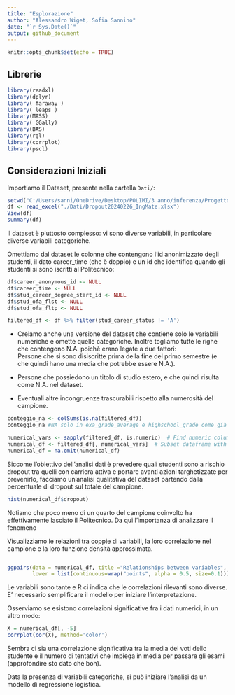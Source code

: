 ---
title: "Esplorazione"
author: "Alessandro Wiget, Sofia Sannino"
date: "`r Sys.Date()`"
output: github_document
---

```{r setup, include=FALSE}
knitr::opts_chunk$set(echo = TRUE)
```

## Librerie

```{r, results='hide', warning= FALSE, message=FALSE}
library(readxl)
library(dplyr)
library( faraway )
library( leaps )
library(MASS)
library( GGally)
library(BAS)
library(rgl)
library(corrplot)
library(pscl)
```

## Considerazioni Iniziali

Importiamo il Dataset, presente nella cartella `Dati/`:

```{r}
setwd("C:/Users/sanni/OneDrive/Desktop/POLIMI/3 anno/inferenza/Progetto-Inferenza-Statistica-main")
df <- read_excel("./Dati/Dropout20240226_IngMate.xlsx")
View(df)
summary(df)
```

Il dataset è piuttosto complesso: vi sono diverse variabili, in particolare diverse variabili categoriche.

Omettiamo dal dataset le colonne che contengono l'id anonimizzato degli studenti, il dato career_time (che è doppio) e un id che identifica quando gli studenti si sono iscritti al Politecnico:

```{r}
 
df$career_anonymous_id <- NULL
df$career_time <- NULL
df$stud_career_degree_start_id <- NULL
df$stud_ofa_flst <- NULL
df$stud_ofa_fltp <- NULL

filtered_df <- df %>% filter(stud_career_status != 'A')
```

-   Creiamo anche una versione del dataset che contiene solo le variabili numeriche e omette quelle categoriche. Inoltre togliamo tutte le righe che contengono N.A. poichè erano legate a due fattori:\
    Persone che si sono disiscritte prima della fine del primo semestre (e che quindi hano una media che potrebbe essere N.A.).

-   Persone che possiedono un titolo di studio estero, e che quindi risulta come N.A. nel dataset.

-   Eventuali altre incongruenze trascurabili rispetto alla numerosità del campione.

```{r}
conteggio_na <- colSums(is.na(filtered_df))
conteggio_na #NA solo in exa_grade_average e highschool_grade come già detto 
```

```{r}
numerical_vars <- sapply(filtered_df, is.numeric)  # Find numeric columns
numerical_df <- filtered_df[, numerical_vars]  # Subset dataframe with numeric columns
numerical_df = na.omit(numerical_df)
```

Siccome l'obiettivo dell'analisi dati è prevedere quali studenti sono a rischio dropout tra quelli con carriera attiva e portare avanti azioni targhetizzate per prevenirlo, facciamo un'analisi qualitativa del dataset partendo dalla percentuale di dropout sul totale del campione.

```{r}
hist(numerical_df$dropout)

```

Notiamo che poco meno di un quarto del campione coinvolto ha effettivamente lasciato il Politecnico. Da qui l'importanza di analizzare il fenomeno

Visualizziamo le relazioni tra coppie di variabili, la loro correlazione nel campione e la loro funzione densità approssimata.

``` R
```

```{r}
ggpairs(data = numerical_df, title ="Relationships between variables",
        lower = list(continuous=wrap("points", alpha = 0.5, size=0.1)))
```

Le variabili sono tante e R ci indica che le correlazioni rilevanti sono diverse. E' necessario semplificare il modello per iniziare l'interpretazione.

Osserviamo se esistono correlazioni significative fra i dati numerici, in un altro modo:

```{r, echo=FALSE}
X = numerical_df[, -5]
corrplot(cor(X), method='color')
```

Sembra ci sia una correlazione significativa tra la media dei voti dello studente e il numero di tentativi che impiega in media per passare gli esami (approfondire sto dato che boh).

Data la presenza di variabili categoriche, si può iniziare l'analisi da un modello di regressione logistica.
